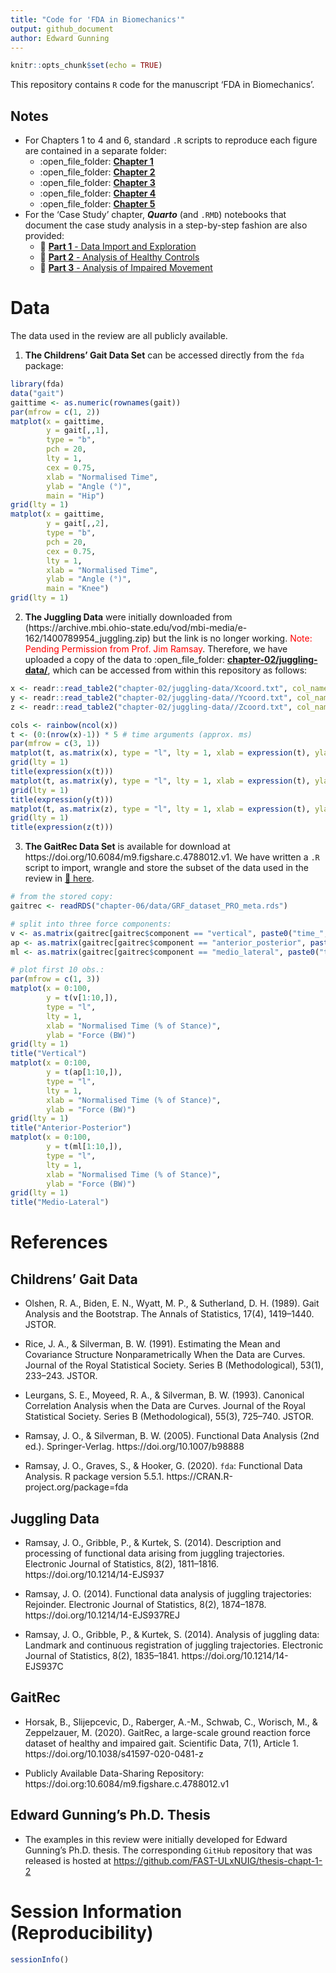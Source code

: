 ```yaml
---
title: "Code for 'FDA in Biomechanics'"
output: github_document
author: Edward Gunning
---
```


```r
knitr::opts_chunk$set(echo = TRUE)
```

This repository contains `R` code for the manuscript 'FDA in Biomechanics'.

## Notes

* For Chapters 1 to 4 and 6, standard `.R` scripts to reproduce each figure are contained in a separate folder:
  * :open_file_folder: [**Chapter 1**](chapter-01/)
  * :open_file_folder: [**Chapter 2**](chapter-02/)
  * :open_file_folder: [**Chapter 3**](chapter-03/)
  * :open_file_folder: [**Chapter 4**](chapter-04/)
  * :open_file_folder: [**Chapter 5**](chapter-05/)

* For the 'Case Study' chapter, _**Quarto**_ (and `.RMD`) notebooks that document the case study analysis in a step-by-step fashion are also provided:
  * 📔 [**Part 1** - Data Import and Exploration](chapter-06/Case-Study-Part-01-MD.md)
  * 📔 [**Part 2** - Analysis of Healthy Controls](chapter-06/Case-Study-Part-01-MD.md)
  * 📔 [**Part 3** - Analysis of Impaired Movement]()


# Data

The data used in the review are all publicly available.

 1. **The Childrens' Gait Data Set** can be accessed directly from the `fda` \textsf{R} package:

```r
library(fda)
data("gait")
gaittime <- as.numeric(rownames(gait))
par(mfrow = c(1, 2))
matplot(x = gaittime,
        y = gait[,,1],
        type = "b",
        pch = 20, 
        lty = 1, 
        cex = 0.75,
        xlab = "Normalised Time",
        ylab = "Angle (°)",
        main = "Hip")
grid(lty = 1)
matplot(x = gaittime,
        y = gait[,,2],
        type = "b",
        pch = 20, 
        cex = 0.75,
        lty = 1, 
        xlab = "Normalised Time",
        ylab = "Angle (°)",
        main = "Knee")
grid(lty = 1)
```

2. **The Juggling Data** were initially downloaded from (https://archive.mbi.ohio-state.edu/vod/mbi-media/e-162/1400789954_juggling.zip) but the link is no longer working. <span style="color: red;">Note: Pending Permission from Prof. Jim Ramsay</span>. Therefore, we have uploaded a copy of the data to :open_file_folder: [**chapter-02/juggling-data/**](chapter-02/juggling-data/), which can be accessed from within this repository as follows:

```r
x <- readr::read_table2("chapter-02/juggling-data/Xcoord.txt", col_names = FALSE) # x coordinates
y <- readr::read_table2("chapter-02/juggling-data//Ycoord.txt", col_names = FALSE) # y coordinates
z <- readr::read_table2("chapter-02/juggling-data//Zcoord.txt", col_names = FALSE) # z co-ordinates

cols <- rainbow(ncol(x)) 
t <- (0:(nrow(x)-1)) * 5 # time arguments (approx. ms)
par(mfrow = c(3, 1))
matplot(t, as.matrix(x), type = "l", lty = 1, xlab = expression(t), ylab = expression(x(t)), col = cols)
grid(lty = 1)
title(expression(x(t)))
matplot(t, as.matrix(y), type = "l", lty = 1, xlab = expression(t), ylab = expression(y(t)), col = cols)
grid(lty = 1)
title(expression(y(t)))
matplot(t, as.matrix(z), type = "l", lty = 1, xlab = expression(t), ylab = expression(z(t)), col = cols)
grid(lty = 1)
title(expression(z(t)))
```

3. **The GaitRec Data Set** is available for download at https://doi.org/10.6084/m9.figshare.c.4788012.v1. We have written a `.R` script to import, wrangle and store the subset of the data used in the review in [📄 here](chapter-06/01-data-import-and-wrangling.R). 

```r
# from the stored copy:
gaitrec <- readRDS("chapter-06/data/GRF_dataset_PRO_meta.rds")

# split into three force components:
v <- as.matrix(gaitrec[gaitrec$component == "vertical", paste0("time_", 0:100)])
ap <- as.matrix(gaitrec[gaitrec$component == "anterior_posterior", paste0("time_", 0:100)])
ml <- as.matrix(gaitrec[gaitrec$component == "medio_lateral", paste0("time_", 0:100)])

# plot first 10 obs.:
par(mfrow = c(1, 3))
matplot(x = 0:100,
        y = t(v[1:10,]),
        type = "l",
        lty = 1,
        xlab = "Normalised Time (% of Stance)", 
        ylab = "Force (BW)")
grid(lty = 1)
title("Vertical")
matplot(x = 0:100,
        y = t(ap[1:10,]),
        type = "l", 
        lty = 1, 
        xlab = "Normalised Time (% of Stance)",
        ylab = "Force (BW)")
grid(lty = 1)
title("Anterior-Posterior")
matplot(x = 0:100,
        y = t(ml[1:10,]), 
        type = "l", 
        lty = 1, 
        xlab = "Normalised Time (% of Stance)",
        ylab = "Force (BW)")
grid(lty = 1)
title("Medio-Lateral")
```


# References

## Childrens' Gait Data

* Olshen, R. A., Biden, E. N., Wyatt, M. P., & Sutherland, D. H. (1989). Gait Analysis and the Bootstrap. The Annals of Statistics, 17(4), 1419–1440. JSTOR.

* Rice, J. A., & Silverman, B. W. (1991). Estimating the Mean and Covariance Structure Nonparametrically When the Data are Curves. Journal of the Royal Statistical Society. Series B (Methodological), 53(1), 233–243. JSTOR.

* Leurgans, S. E., Moyeed, R. A., & Silverman, B. W. (1993). Canonical Correlation Analysis when the Data are Curves. Journal of the Royal Statistical Society. Series B (Methodological), 55(3), 725–740. JSTOR.

* Ramsay, J. O., & Silverman, B. W. (2005). Functional Data Analysis (2nd ed.). Springer-Verlag. https://doi.org/10.1007/b98888

* Ramsay, J. O., Graves, S., & Hooker, G. (2020). `fda`: Functional Data Analysis. R package version 5.5.1. https://CRAN.R-project.org/package=fda

## Juggling Data

* Ramsay, J. O., Gribble, P., & Kurtek, S. (2014). Description and processing of functional data arising from juggling trajectories. Electronic Journal of Statistics, 8(2), 1811–1816. https://doi.org/10.1214/14-EJS937

* Ramsay, J. O. (2014). Functional data analysis of juggling trajectories: Rejoinder. Electronic Journal of Statistics, 8(2), 1874–1878. https://doi.org/10.1214/14-EJS937REJ

* Ramsay, J. O., Gribble, P., & Kurtek, S. (2014). Analysis of juggling data: Landmark and continuous registration of juggling trajectories. Electronic Journal of Statistics, 8(2), 1835–1841. https://doi.org/10.1214/14-EJS937C

## GaitRec

* Horsak, B., Slijepcevic, D., Raberger, A.-M., Schwab, C., Worisch, M., & Zeppelzauer, M. (2020). GaitRec, a large-scale ground reaction force dataset of healthy and impaired gait. Scientific Data, 7(1), Article 1. https://doi.org/10.1038/s41597-020-0481-z

* Publicly Available Data-Sharing Repository: https://doi.org:10.6084/m9.figshare.c.4788012.v1

## Edward Gunning's Ph.D. Thesis

* The examples in this review were initially developed for Edward Gunning's Ph.D. thesis. The corresponding `GitHub` repository that was released is hosted at [https://github.com/FAST-ULxNUIG/thesis-chapt-1-2](https://github.com/FAST-ULxNUIG/thesis-chapt-1-2)


# Session Information (Reproducibility)

```r
sessionInfo()
```


